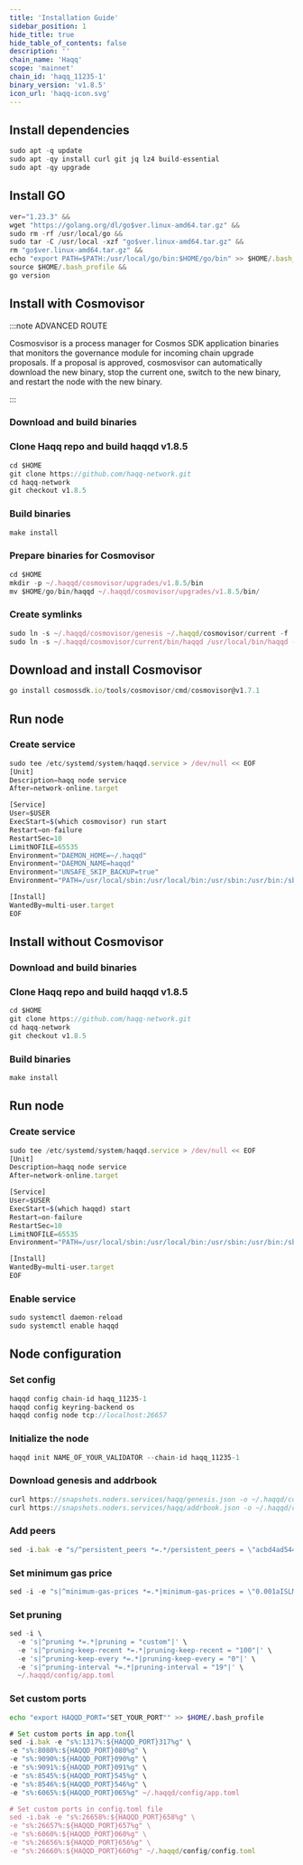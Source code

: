 ```yaml
---
title: 'Installation Guide'
sidebar_position: 1
hide_title: true
hide_table_of_contents: false
description: ''
chain_name: 'Haqq'
scope: 'mainnet'
chain_id: 'haqq_11235-1'
binary_version: 'v1.8.5'
icon_url: 'haqq-icon.svg'
---
```



<PageTitle
  iconUrl="img/haqq-icon.svg"
  title="Haqq Installation Guide"
  chainId="haqq_11235-1"
  version="v1.8.5"
/>

## Install dependencies

```js
sudo apt -q update
sudo apt -qy install curl git jq lz4 build-essential
sudo apt -qy upgrade
```

## Install GO

```js
ver="1.23.3" &&
wget "https://golang.org/dl/go$ver.linux-amd64.tar.gz" &&
sudo rm -rf /usr/local/go &&
sudo tar -C /usr/local -xzf "go$ver.linux-amd64.tar.gz" &&
rm "go$ver.linux-amd64.tar.gz" &&
echo "export PATH=$PATH:/usr/local/go/bin:$HOME/go/bin" >> $HOME/.bash_profile &&
source $HOME/.bash_profile &&
go version
```

## Install with Cosmovisor

:::note ADVANCED ROUTE

Cosmosvisor is a process manager for Cosmos SDK application binaries that monitors the governance module for incoming chain upgrade proposals. If a proposal is approved, cosmosvisor can automatically download the new binary, stop the current one, switch to the new binary, and restart the node with the new binary.

:::

### Download and build binaries

### Clone Haqq repo and build haqqd v1.8.5

```js
cd $HOME
git clone https://github.com/haqq-network.git
cd haqq-network
git checkout v1.8.5
```

### Build binaries

```js
make install
```

### Prepare binaries for Cosmovisor

```js
cd $HOME
mkdir -p ~/.haqqd/cosmovisor/upgrades/v1.8.5/bin
mv $HOME/go/bin/haqqd ~/.haqqd/cosmovisor/upgrades/v1.8.5/bin/
```

### Create symlinks

```js
sudo ln -s ~/.haqqd/cosmovisor/genesis ~/.haqqd/cosmovisor/current -f
sudo ln -s ~/.haqqd/cosmovisor/current/bin/haqqd /usr/local/bin/haqqd -f
```

## Download and install Cosmovisor

```js
go install cosmossdk.io/tools/cosmovisor/cmd/cosmovisor@v1.7.1
```

## Run node

### Create service

```js
sudo tee /etc/systemd/system/haqqd.service > /dev/null << EOF
[Unit]
Description=haqq node service
After=network-online.target

[Service]
User=$USER
ExecStart=$(which cosmovisor) run start
Restart=on-failure
RestartSec=10
LimitNOFILE=65535
Environment="DAEMON_HOME=~/.haqqd"
Environment="DAEMON_NAME=haqqd"
Environment="UNSAFE_SKIP_BACKUP=true"
Environment="PATH=/usr/local/sbin:/usr/local/bin:/usr/sbin:/usr/bin:/sbin:/bin:/usr/games:/usr/local/games:/snap/bin:~/.haqqd/cosmovisor/current/bin"

[Install]
WantedBy=multi-user.target
EOF
```

## Install without Cosmovisor

### Download and build binaries

### Clone Haqq repo and build haqqd v1.8.5

```js
cd $HOME
git clone https://github.com/haqq-network.git
cd haqq-network
git checkout v1.8.5
```

### Build binaries

```js
make install
```

## Run node

### Create service

```js
sudo tee /etc/systemd/system/haqqd.service > /dev/null << EOF
[Unit]
Description=haqq node service
After=network-online.target

[Service]
User=$USER
ExecStart=$(which haqqd) start
Restart=on-failure
RestartSec=10
LimitNOFILE=65535
Environment="PATH=/usr/local/sbin:/usr/local/bin:/usr/sbin:/usr/bin:/sbin:/bin:/usr/games:/usr/local/games:/snap/bin"

[Install]
WantedBy=multi-user.target
EOF
```

### Enable service

```js
sudo systemctl daemon-reload
sudo systemctl enable haqqd
```

## Node configuration

### Set config

```js
haqqd config chain-id haqq_11235-1
haqqd config keyring-backend os
haqqd config node tcp://localhost:26657
```

### Initialize the node

```js
haqqd init NAME_OF_YOUR_VALIDATOR --chain-id haqq_11235-1
```

### Download genesis and addrbook

```js
curl https://snapshots.noders.services/haqq/genesis.json -o ~/.haqqd/config/genesis.json
curl https://snapshots.noders.services/haqq/addrbook.json -o ~/.haqqd/config/addrbook.json
```

### Add peers

```js
sed -i.bak -e "s/^persistent_peers *=.*/persistent_peers = \"acbd4ad54449c6e762628f957dd25f99955daa6c@haqq-rpc.noders.services:24056\"/" ~/.haqqd/config/config.toml
```

### Set minimum gas price

```js
sed -i -e "s|^minimum-gas-prices *=.*|minimum-gas-prices = \"0.001aISLM\"|" ~/.haqqd/config/app.toml
```

### Set pruning

```js
sed -i \
  -e 's|^pruning *=.*|pruning = "custom"|' \
  -e 's|^pruning-keep-recent *=.*|pruning-keep-recent = "100"|' \
  -e 's|^pruning-keep-every *=.*|pruning-keep-every = "0"|' \
  -e 's|^pruning-interval *=.*|pruning-interval = "19"|' \
  ~/.haqqd/config/app.toml
```

### Set custom ports

```bash
echo "export HAQQD_PORT="SET_YOUR_PORT"" >> $HOME/.bash_profile
```

```js
# Set custom ports in app.tom{l
sed -i.bak -e "s%:1317%:${HAQQD_PORT}317%g" \
-e "s%:8080%:${HAQQD_PORT}080%g" \
-e "s%:9090%:${HAQQD_PORT}090%g" \
-e "s%:9091%:${HAQQD_PORT}091%g" \
-e "s%:8545%:${HAQQD_PORT}545%g" \
-e "s%:8546%:${HAQQD_PORT}546%g" \
-e "s%:6065%:${HAQQD_PORT}065%g" ~/.haqqd/config/app.toml

# Set custom ports in config.toml file
sed -i.bak -e "s%:26658%:${HAQQD_PORT}658%g" \
-e "s%:26657%:${HAQQD_PORT}657%g" \
-e "s%:6060%:${HAQQD_PORT}060%g" \
-e "s%:26656%:${HAQQD_PORT}656%g" \
-e "s%:26660%:${HAQQD_PORT}660%g" ~/.haqqd/config/config.toml
```